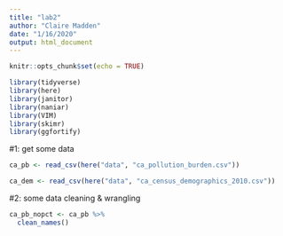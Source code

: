 ```yaml
---
title: "lab2"
author: "Claire Madden"
date: "1/16/2020"
output: html_document
---
```


```r
knitr::opts_chunk$set(echo = TRUE)

library(tidyverse)
library(here)
library(janitor)
library(naniar)
library(VIM)
library(skimr)
library(ggfortify)


```

#1: get some data

```r
ca_pb <- read_csv(here("data", "ca_pollution_burden.csv"))

ca_dem <- read_csv(here("data", "ca_census_demographics_2010.csv"))
```

#2: some data cleaning & wrangling

```r
ca_pb_nopct <- ca_pb %>%
  clean_names()
```




